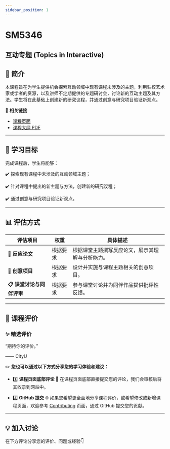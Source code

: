 ```yaml
---
sidebar_position: 1
---
```


# SM5346
## 互动专题 (Topics in Interactive)

## **📘 简介**
本课程旨在为学生提供机会探索互动领域中现有课程未涉及的主题，利用驻校艺术家或学者的资源，以及讲师不定期提供的专题研讨会，讨论新的互动主题及其方法。学生将在此基础上创建新的研究议程，并通过创意与研究项目验证新观点。

🔗 **相关链接**
- [课程页面](https://www.cityu.edu.hk/catalogue/pg/202425/course/SM5346.htm)
- [课程大纲 PDF](https://www.cityu.edu.hk/catalogue/pg/202425/course/SM5346.pdf)

---

## **🎯 学习目标**

完成课程后，学生将能够：

✔️ 探索现有课程中未涉及的互动领域主题；

✔️ 针对课程中提出的新主题与方法，创建新的研究议程；

✔️ 通过创意与研究项目验证新观点。

---

## **📊 评估方式**

| **评估项目**          | **权重** | **具体描述**                                                                                       |
|----------------------|---------|---------------------------------------------------------------------------------------------------|
| **📂 反应论文**       | 根据要求 | 根据课堂主题撰写反应论文，展示其理解与分析能力。                                                        |
| **📂 创意项目**       | 根据要求 | 设计并实施与课程主题相关的创意项目。                                                                  |
| **📋 课堂讨论与同伴评审** | 根据要求 | 参与课堂讨论并为同伴作品提供批评性反馈。                                                                 |

---

## **💬 课程评价**

### ✨ **精选评价**
<div className={commentStyles.commentBox}>
    <p className={commentStyles.commentText}>
        “期待你的评价。”
    </p>
    <p className={commentStyles.commentAuthor}>—— CityU</p>
</div>

✏️ **您也可以通过以下方式分享您的学习体验和建议：**

- 1️⃣ **课程页面底部评论**
💬 在课程页面底部直接提交您的评论，我们会审核后将其收录到网站中。

- 2️⃣ **GitHub 提交**
🌐 如果您希望更全面地分享课程评价，或希望修改或新增课程页面，欢迎参考 [Contributing](/contributing) 页面，通过 GitHub 提交您的贡献。

---

## **💡 加入讨论**

在下方评论分享您的评价、问题或经验👇
<Utterances />
